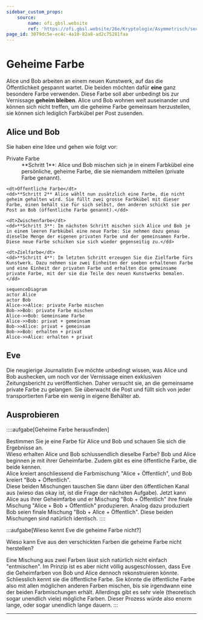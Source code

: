 ```yaml
---
sidebar_custom_props:
    source:
        name: ofi.gbsl.website
        ref: 'https://ofi.gbsl.website/26e/Kryptologie/Asymmetrisch/secret-color'
page_id: 3079dc5e-ec4c-4a10-82a8-ad2c75281faa
---
```



# Geheime Farbe

Alice und Bob arbeiten an einem neuen Kunstwerk, auf das die Öffentlichkeit gespannt wartet. Die beiden möchten dafür **eine** ganz besondere Farbe verwenden. Diese Farbe soll aber unbedingt bis zur Vernissage **geheim bleiben**. Alice und Bob wohnen weit auseinander und können sich nicht treffen, um die geheime Farbe gemeinsam herzustellen, sie können sich lediglich Farbkübel per Post zusenden.

## Alice und Bob

Sie haben eine Idee und gehen wie folgt vor:

<div className="grid-1-1">
  <DefinitionList>
    <dt>Private Farbe</dt>
    <dd>**Schritt 1**: Alice und Bob mischen sich je in einem Farbkübel eine persönliche, geheime Farbe, die sie niemandem mitteilen (private Farbe genannt).</dd>

    <dt>Öffentliche Farbe</dt>
    <dd>**Schritt 2** Alice wählt nun zusätzlich eine Farbe, die nicht geheim gehalten wird. Sie füllt zwei grosse Farbkübel mit dieser Farbe, einen behält sie für sich selbst, den anderen schickt sie per Post an Bob (öffentliche Farbe genannt).</dd>

    <dt>Zwischenfarbe</dt>
    <dd>**Schritt 3**: Im nächsten Schritt mischen sich Alice und Bob je in einem leeren Farbkübel eine neue Farbe: Sie nehmen dazu genau dieselbe Menge der eigenen privaten Farbe und der gemeinsamen Farbe. Diese neue Farbe schicken sie sich wieder gegenseitig zu.</dd>

    <dt>Zielfarbe</dt>
    <dd>**Schritt 4**: Im letzten Schritt erzeugen Sie die Zielfarbe fürs Kunstwerk. Dazu nehmen sie zwei Einheiten der soeben erhaltenen Farbe und eine Einheit der privaten Farbe und erhalten die gemeinsame private Farbe, mit der sie die Teile des neuen Kunstwerks bemalen.</dd>

  </DefinitionList>

```mermaid
sequenceDiagram
actor Alice
actor Bob
Alice->>Alice: private Farbe mischen
Bob->>Bob: private Farbe mischen
Alice->>Bob: Gemeinsame Farbe
Alice->>Bob: privat + gemeinsam
Bob->>Alice: privat + gemeinsam
Bob->>Bob: erhalten + privat
Alice->>Alice: erhalten + privat
```

</div>

## Eve

Die neugierige Journalistin Eve möchte unbedingt wissen, was Alice und Bob aushecken, um noch vor der Vernissage einen exklusiven Zeitungsbericht zu veröffentlichen. Daher versucht sie, an die gemeinsame private Farbe zu gelangen. Sie überwacht die Post und füllt sich von jeder transportierten Farbe ein wenig in eigene Behälter ab.

## Ausprobieren

::::aufgabe[Geheime Farbe herausfinden]

<TaskState id="aa92e889-4064-4cb9-a7ff-244f40c0971d" />
Bestimmen Sie je eine Farbe für Alice und Bob und schauen Sie sich die Ergebnisse an.

<ColorExchange />

<br />
Wieso erhalten Alice und Bob schlussendlich dieselbe Farbe?

<QuillV2 id="e247b1be-ff28-4ed1-a997-8d5d0534dcc1" />

<Solution id="59e1d25e-34de-4d03-8a59-dbea32d03786">
    Bob und Alice beginnen je mit ihrer Geheimfarbe. Zudem gibt es eine öffentliche Farbe, die beide kennen.
    <br />
    Alice kreiert anschliessend die Farbmischung "Alice + Öffentlich", und Bob kreiert "Bob + Öffentlich".
    <br />
    Diese beiden Mischungen tauschen Sie dann über den öffentlichen Kanal aus (wieso das okay ist, ist die
    Frage der nächsten Aufgabe). Jetzt kann Alice aus ihrer Geheimfarbe und er Mischung "Bob + Öffentlich"
    ihre finale Mischung "Alice + Bob + Öffentlich" produzieren. Analog dazu produziert Bob seien finale
    Mischung "Bob + Alice + Öffentlich". Diese beiden Mischungen sind natürlich identisch.
</Solution>
::::

:::aufgabe[Wieso kennt Eve die geheime Farbe nicht?]

<TaskState id="def3cec1-d468-4ad1-85b2-efdbe939dd2b" />

Wieso kann Eve aus den verschickten Farben die geheime Farbe nicht herstellen?

<QuillV2 id="d07e338d-ece1-4234-bec8-d7a38701cc78" />

<Solution id="348ad1ee-f158-43c3-a83f-1b05bd7d2594">
    Eine Mischung aus zwei Farben lässt sich natürlich nicht einfach "entmischen". Im Prinzip ist es aber
    nicht völlig ausgeschlossen, dass Eve die Geheimfarben von Bob und Alice dennoch rekonstruieren könnte.
    Schliesslich kennt sie die öffentliche Farbe. Sie könnte die öffentliche Farbe also mit allen möglichen
    anderen Farben mischen, bis sie irgendwann eine der beiden Farbmischungen erhält. Allerdings gibt es sehr
    viele (theoretisch sogar unendlich viele) mögliche Farben. Dieser Prozess würde also enorm lange, oder
    sogar unendlich lange dauern.
</Solution>
:::

---
